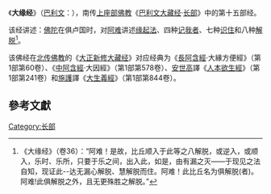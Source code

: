 {{refimprove|time=2017-07-30T07:19:34+00:00}}
{{佛教}}
《'''大缘经'''》（[[巴利文|巴利文]]：{{lang|ISAT|Mahanidana Sutta}}），南传[[上座部佛教|上座部佛教]]《[[巴利文大藏经|巴利文大藏经]]·[[長部_(佛經)|长部]]》中的第十五部经。

该经讲述：[[佛陀|佛陀]]在俱卢国时，对[[阿难|阿难]]讲述[[缘起法|缘起法]]、四种[[记我者|记我者]]、七种[[识住|识住]]和八种[[解脱|解脱]]<ref>《大缘经》（卷36）：“阿难！是故，比丘顺入于此等之八解脱，或逆入，或顺入，乐时、乐所，只要于乐之间，出入此，如是，由有漏之灭——于现见之法自知，现证此--达无漏心解脱、慧解脱而住。阿难！此比丘名为俱解脱(者)。阿难!此俱解脱之外，且无更殊胜之解脱。”</ref>。

该佛经在[[北传佛教|北传佛教]]的《[[大正新修大藏经|大正新修大藏经]]》对应经典为《[[長阿含經|長阿含經]]·大緣方便經》（第1部第60卷）、《[[中阿含經|中阿含經]]·大因經》（第1部第578卷）、[[安世高|安世高]]譯《[[人本欲生經|人本欲生經]]》（第1部第241卷）和[[施護|施護]]譯《[[大生義經|大生義經]]》（第1部第844卷）。

==參考文獻==
<div class="references-small">
<references></references>
</div>

{{佛教小作品}}
{{Pali-D}}
{{China-buddhism-book-ahan}}

[[Category:长部|Category:长部]]